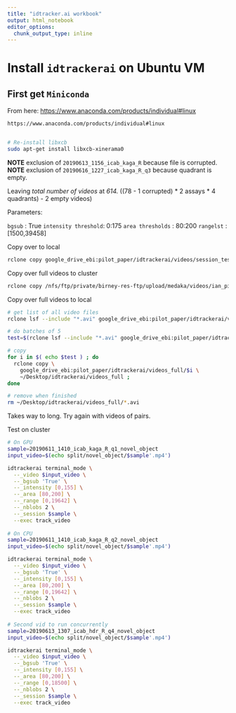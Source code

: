 ```yaml
---
title: "idtracker.ai workbook"
output: html_notebook
editor_options: 
  chunk_output_type: inline
---
```


# Install `idtrackerai` on Ubuntu VM

## First get `Miniconda`

From here: <https://www.anaconda.com/products/individual#linux> 

```bash
https://www.anaconda.com/products/individual#linux


# Re-install libxcb
sudo apt-get install libxcb-xinerama0
```

**NOTE** exclusion of `20190613_1156_icab_kaga_R` because file is corrupted.
**NOTE** exclusion of `20190616_1227_icab_kaga_R_q3` because quadrant is empty.

Leaving *total number of videos* at *614.* ((78 - 1 corrupted) * 2 assays * 4 quadrants) - 2 empty videos)

Parameters: 

`bgsub` : True
`intensity threshold`: 0:175
`area thresholds` : 80:200
`rangelst` : [1500,39458]

Copy over to local

```bash
rclone copy google_drive_ebi:pilot_paper/idtrackerai/videos/session_test ~/Desktop/idtrackerai/session_test  
```

Copy over full videos to cluster

```bash
rclone copy /nfs/ftp/private/birney-res-ftp/upload/medaka/videos/ian_pilot/all google_drive_ebi:pilot_paper/idtrackerai/videos_full
```

Copy over full videos to local

```bash
# get list of all video files
rclone lsf --include "*.avi" google_drive_ebi:pilot_paper/idtrackerai/videos_full

# do batches of 5
test=$(rclone lsf --include "*.avi" google_drive_ebi:pilot_paper/idtrackerai/videos_full | awk 'NR==1,NR==5')

# copy 
for i in $( echo $test ) ; do
  rclone copy \
    google_drive_ebi:pilot_paper/idtrackerai/videos_full/$i \
    ~/Desktop/idtrackerai/videos_full ;
done

# remove when finished
rm ~/Desktop/idtrackerai/videos_full/*.avi
```

Takes way to long. Try again with videos of pairs.

Test on cluster

```bash
# On GPU
sample=20190611_1410_icab_kaga_R_q1_novel_object
input_video=$(echo split/novel_object/$sample'.mp4')

idtrackerai terminal_mode \
  --_video $input_video \
  --_bgsub 'True' \
  --_intensity [0,155] \
  --_area [80,200] \
  --_range [0,19642] \
  --_nblobs 2 \
  --_session $sample \
  --exec track_video
  
# On CPU
sample=20190611_1410_icab_kaga_R_q2_novel_object
input_video=$(echo split/novel_object/$sample'.mp4')

idtrackerai terminal_mode \
  --_video $input_video \
  --_bgsub 'True' \
  --_intensity [0,155] \
  --_area [80,200] \
  --_range [0,19642] \
  --_nblobs 2 \
  --_session $sample \
  --exec track_video
  
# Second vid to run concurrently  
sample=20190613_1307_icab_hdr_R_q4_novel_object
input_video=$(echo split/novel_object/$sample'.mp4')

idtrackerai terminal_mode \
  --_video $input_video \
  --_bgsub 'True' \
  --_intensity [0,155] \
  --_area [80,200] \
  --_range [0,18500] \
  --_nblobs 2 \
  --_session $sample \
  --exec track_video  
```

